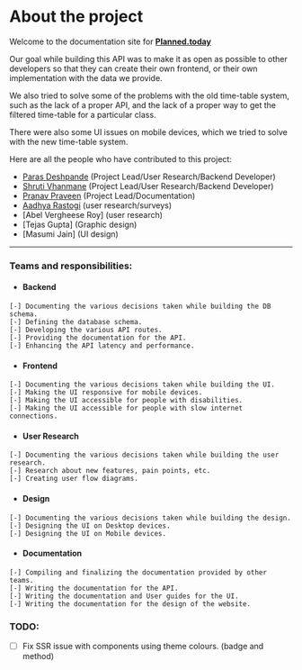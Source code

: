 # About the project

Welcome to the documentation site for **[Planned.today](https://planned.today)**

Our goal while building this API was to make it as open as possible to other developers so that they can create their own frontend, or their own implementation with the data we provide.

We also tried to solve some of the problems with the old time-table system, such as the lack of a proper API, and the lack of a proper way to get the filtered time-table for a particular class.

There were also some UI issues on mobile devices, which we tried to solve with the new time-table system.

Here are all the people who have contributed to this project:

-   [Paras Deshpande](https://github.com/paraswtf) (Project Lead/User Research/Backend Developer)
-   [Shruti Vhanmane](https://github.com/shrutibharat-05) (Project Lead/User Research/Backend Developer)
-   [Pranav Praveen](https://github.com/TwistedVision518) (Project Lead/Documentation)
-   [Aadhya Rastogi](https://github.com/aadhya2111) (user research/surveys)
-   [Abel Vergheese Roy] (user research)
-   [Tejas Gupta] (Graphic design)
-   [Masumi Jain] (UI design)

---

### Teams and responsibilities:

-   #### Backend

```
[-] Documenting the various decisions taken while building the DB schema.
[-] Defining the database schema.
[-] Developing the various API routes.
[-] Providing the documentation for the API.
[-] Enhancing the API latency and performance.
```

-   #### Frontend

```
[-] Documenting the various decisions taken while building the UI.
[-] Making the UI responsive for mobile devices.
[-] Making the UI accessible for people with disabilities.
[-] Making the UI accessible for people with slow internet connections.
```

-   #### User Research

```
[-] Documenting the various decisions taken while building the user research.
[-] Research about new features, pain points, etc.
[-] Creating user flow diagrams.
```

-   #### Design

```
[-] Documenting the various decisions taken while building the design.
[-] Designing the UI on Desktop devices.
[-] Designing the UI on Mobile devices.
```

-   #### Documentation

```
[-] Compiling and finalizing the documentation provided by other teams.
[-] Writing the documentation for the API.
[-] Writing the documentation and User guides for the UI.
[-] Writing the documentation for the design of the website.
```

### TODO:

-   [ ] Fix SSR issue with components using theme colours. (badge and method)
